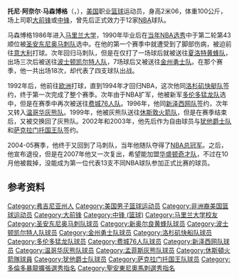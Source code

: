 {{noteTA|G1=NBA}}
{{Infobox NBA Player
| name        = 托尼·马森博格<br />Tony Massenburg
| image       =
| position    = 大前锋/中锋
| height_ft   = 6 
| height_in   = 9
| weight_lbs  = 250
| nationality = {{USA}}
| birth_date  = {{Birth date and age|1967|7|31}} 
| birth_place = {{flag|Virginia}}{{le|萨塞克斯 (弗吉尼亚州)|Sussex, Virginia|萨塞克斯}}
| high_school = 萨塞克斯中心高中（弗吉尼亚州萨塞克斯）
| college     = [[马里兰大学|马里兰大学]] (1986年–1990年)
| draft_year  = 1990
| draft_round = 2
| draft_pick  = 43
| draft_team  = [[圣安东尼奥马刺|圣安东尼奥马刺]]
| career_start = 1990年
| career_end  = 2008年
| teams = 
| years1 = {{nbay|1990|full=y}} | team1 = [[圣安东尼奥马刺|圣安东尼奥马刺]] 
| years2 = {{nbay|1991|full=y}} | team2 = [[夏洛特黄蜂|夏洛特黄蜂]] 
| years3 = {{nbay|1991|end}} | team3 = [[波士顿凯尔特人|波士顿凯尔特人]] 
| years4 = {{nbay|1991|end}} | team4 = [[金州勇士|金州勇士]]
| years5 = 1992 | team5 = [[Pallacanestro_Reggiana|Pallacanestro Reggiana]]
| years6 = 1992–1993 | team6 = [[马拉加篮球俱乐部|马拉加]]
| years7 = 1993–1994 | team7 = [[巴塞罗那足球俱乐部篮球队|巴塞罗那]]
| years8 = {{nbay|1994|full=y}} | team8 = [[洛杉矶快船|洛杉矶快船]] 
| years9 = {{nbay|1995|full=y}} | team9 = [[多伦多猛龙|多伦多猛龙]] 
| years10 = {{nbay|1995|end}} | team10 = [[费城76人|费城76人]] 
| years11 = {{nbay|1996|full=y}} | team11 = [[新泽西网|新泽西网]] 
| years12 = {{nbay|1997|start}}–{{nbay|1998|end}} | team12 = [[温哥华灰熊|温哥华灰熊]] 
| years13 = {{nbay|1999|start}} | team13 = [[休斯敦火箭|休斯敦火箭]] 
| years14 = {{nbay|1999|start}}–{{nbay|2001|end}} | team14 = 温哥华 / [[孟菲斯灰熊|孟菲斯灰熊]]
| years16 = {{nbay|2002|full=y}} | team16 = [[犹他爵士|犹他爵士]]
| years17 = {{nbay|2003|full=y}} | team17 = [[萨克拉门托国王|萨克拉门托国王]]
| years18 = {{nbay|2004|full=y}} | team18 = 圣安东尼奥马刺
| years19 = 2008 | team19 = [[Capitanes_de_Arecibo|Capitanes de Arecibo]]
| awards =  
* [[NBA总冠军|NBA总冠军]]（[[2005年NBA总决赛|2005年]]）
| bbr = masseto01
}}
'''托尼·阿奈尔·马森博格'''（{{lang-en|'''Tony Arnel Massenburg'''}}，{{bd|1967年|7月31日|catIdx=M}}），[[美国|美国]]职业[[篮球|篮球]]运动员，身高2米06，体重100公斤，场上司职[[大前锋|大前锋]]或[[中锋|中锋]]，曾先后正式效力于12家[[NBA|NBA]]球队。

马森博格1986年进入[[马里兰大学|马里兰大学]]，1990年毕业后在[[1990年NBA选秀|当年NBA选秀]]中于第二轮第43顺位被[[圣安东尼奥马刺队|圣安东尼奥马刺队]]选中。在他的第一个赛季中就遭受到了脚部伤病，被迫前往[[意大利|意大利]]打球。次年回归马刺队，但是在仅打了一场球后就被送往[[夏洛特黄蜂队|夏洛特黄蜂队]]，出场三次后被送往[[波士顿凯尔特人队|波士顿凯尔特人队]]，7场球后又被送往[[金州勇士队|金州勇士队]]。在那个赛季，他一共出场18次，却代表了四支球队出战。

1992年后，他前往[[欧洲|欧洲]]打球，直到1994年才回归NBA，这次他同[[洛杉矶快艇队|洛杉矶快艇队]]签约，终于第一次完成了整个赛季。次年由于NBA扩军，他被新军[[多伦多猛龙队|多伦多猛龙队]]选中，但是在赛季中再次被送往[[费城76人队|费城76人队]]。1996年，他同[[新泽西网队|新泽西网队]]签约，次年又转入[[温哥华灰熊队|温哥华灰熊队]]。1999年，他被灰熊队送往[[休斯敦火箭队|休斯敦火箭队]]，但是在赛季结束后，又被交换回了灰熊队。2002年和2003年，他先后作为自由球员与[[犹他爵士队|犹他爵士队]]和[[萨克拉门托国王队|萨克拉门托国王队]]签约。

2004-05赛季，他终于又回到了马刺队，当年他随队夺得了[[NBA总冠军|NBA总冠军]]。之后，他宣布退役，但是在2007年他又一次复出，希望能加盟[[华盛顿奇才队|华盛顿奇才队]]，不过在10月他被裁掉，没能成为第一位代表13支不同NBA球队参加正式比赛的球员。

== 参考资料 ==
{{reflist}}

{{1990 NBA Draft}}
{{San Antonio Spurs 2004-05 NBA champions}}

{{Authority control}}
{{DEFAULTSORT:Massenburg, Tony}}
[[Category:弗吉尼亚州人|Category:弗吉尼亚州人]]
[[Category:美国男子篮球运动员|Category:美国男子篮球运动员]]
[[Category:非洲裔美国篮球运动员|Category:非洲裔美国篮球运动员]]
[[Category:大前锋|Category:大前锋]]
[[Category:中锋_(篮球)|Category:中锋 (篮球)]]
[[Category:马里兰大学校友|Category:马里兰大学校友]]
[[Category:圣安东尼奥马刺队球员|Category:圣安东尼奥马刺队球员]]
[[Category:新奥尔良黄蜂队球员|Category:新奥尔良黄蜂队球员]]
[[Category:波士顿凯尔特人队球员|Category:波士顿凯尔特人队球员]]
[[Category:金州勇士队球员|Category:金州勇士队球员]]
[[Category:洛杉矶快船队球员|Category:洛杉矶快船队球员]]
[[Category:多伦多猛龙队球员|Category:多伦多猛龙队球员]]
[[Category:费城76人队球员|Category:费城76人队球员]]
[[Category:新泽西网队球员|Category:新泽西网队球员]]
[[Category:温哥华灰熊队球员|Category:温哥华灰熊队球员]]
[[Category:孟菲斯灰熊队球员|Category:孟菲斯灰熊队球员]]
[[Category:休斯頓火箭隊球員|Category:休斯頓火箭隊球員]]
[[Category:犹他爵士队球员|Category:犹他爵士队球员]]
[[Category:萨克拉门托国王队球员|Category:萨克拉门托国王队球员]]
[[Category:多倫多暴龍擴張選秀指名|Category:多倫多暴龍擴張選秀指名]]
[[Category:聖安東尼奧馬刺選秀指名|Category:聖安東尼奧馬刺選秀指名]]